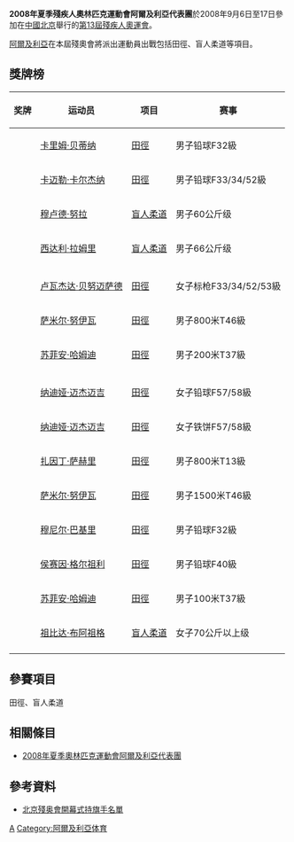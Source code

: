 {{Infobox Country Paralympics
|NPC= ALG
|games= 2008年夏季
|competitors=
|sports=
|flagbearer=
|gold=4
|silver=3
|bronze=8
|total=15
|rank=31
|officials=
}}

'''2008年夏季殘疾人奧林匹克運動會阿爾及利亞代表團'''於2008年9月6日至17日參加在[[中國北京|中國北京]]舉行的[[2008年夏季殘奧會|第13屆殘疾人奧運會]]。

[[阿爾及利亞|阿爾及利亞]]在本屆殘奧會將派出運動員出戰包括田徑、盲人柔道等項目。

== 獎牌榜 ==
{| class="wikitable sortable" style="font-size:88%"
|-bgcolor=#efefef
! 奖牌
! 运动员
! 项目
! 赛事
|-
| {{gold medal}} || [[卡里姆·贝蒂纳|卡里姆·贝蒂纳]] || [[2008年夏季殘奧會田徑比賽|田徑]] || 男子铅球F32級
|-
| {{gold medal}} || [[卡迈勒·卡尔杰纳|卡迈勒·卡尔杰纳]] || [[2008年夏季殘奧會田徑比賽|田徑]] || 男子铅球F33/34/52級
|-
| {{gold medal}} || [[穆卢德·努拉|穆卢德·努拉]] || [[2008年夏季殘奧會柔道比賽|盲人柔道]] || 男子60公斤级
|-
| {{gold medal}} || [[西达利·拉姆里|西达利·拉姆里]] || [[2008年夏季殘奧會柔道比賽|盲人柔道]] || 男子66公斤级
|-

|-
| {{silver medal}} || [[卢瓦杰达·贝努迈萨德|卢瓦杰达·贝努迈萨德]] || [[2008年夏季殘奧會田徑比賽|田徑]] || 女子标枪F33/34/52/53級
|-
| {{silver medal}} || [[萨米尔·努伊瓦|萨米尔·努伊瓦]] || [[2008年夏季殘奧會田徑比賽|田徑]] || 男子800米T46級
|-
| {{silver medal}} || [[苏菲安·哈姆迪|苏菲安·哈姆迪]] || [[2008年夏季殘奧會田徑比賽|田徑]] || 男子200米T37級
|-

|-
| {{bronze medal}} || [[纳迪娅·迈杰迈吉|纳迪娅·迈杰迈吉]] || [[2008年夏季殘奧會田徑比賽|田徑]] || 女子铅球F57/58級
|-
| {{bronze medal}} || [[纳迪娅·迈杰迈吉|纳迪娅·迈杰迈吉]] || [[2008年夏季殘奧會田徑比賽|田徑]] || 女子铁饼F57/58級
|-
| {{bronze medal}} || [[扎因丁·萨赫里|扎因丁·萨赫里]] || [[2008年夏季殘奧會田徑比賽|田徑]] || 男子800米T13級
|-
| {{bronze medal}} || [[萨米尔·努伊瓦|萨米尔·努伊瓦]] || [[2008年夏季殘奧會田徑比賽|田徑]] || 男子1500米T46級
|-
| {{bronze medal}} || [[穆尼尔·巴基里|穆尼尔·巴基里]] || [[2008年夏季殘奧會田徑比賽|田徑]] || 男子铅球F32級
|-
| {{bronze medal}} || [[侯赛因·格尔祖利|侯赛因·格尔祖利]] || [[2008年夏季殘奧會田徑比賽|田徑]] || 男子铅球F40級
|-
| {{bronze medal}} || [[苏菲安·哈姆迪|苏菲安·哈姆迪]] || [[2008年夏季殘奧會田徑比賽|田徑]] || 男子100米T37級
|-
| {{bronze medal}} || [[祖比达·布阿祖格|祖比达·布阿祖格]] || [[2008年夏季殘奧會柔道比賽|盲人柔道]] || 女子70公斤以上级
|-

|}

== 參賽項目 ==
田徑、盲人柔道

== 相關條目 ==
*[[2008年夏季奧林匹克運動會阿爾及利亞代表團|2008年夏季奧林匹克運動會阿爾及利亞代表團]]

== 參考資料 ==
*[https://web.archive.org/web/20080909184931/http://www.paralympic.org/release/Main_Sections_Menu/News/Press_Releases/Flagbearers_List_Opening_Ceremony_Final_5_Sept1.pdf 北京殘奥會開幕式持旗手名單]

{{2008年夏季殘疾人奧林匹克運動會代表團}}

[[Category:2008年夏季殘疾人奧林匹克運動會代表團|A]]
[[Category:阿爾及利亞体育|Category:阿爾及利亞体育]]